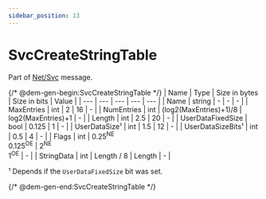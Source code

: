 ```yaml
---
sidebar_position: 13
---
```


# SvcCreateStringTable

Part of [Net/Svc](../netsvc) message.

{/* @dem-gen-begin:SvcCreateStringTable */}
| Name | Type | Size in bytes | Size in bits | Value |
| --- | --- | --- | --- | --- |
| Name | string | - | - | - |
| MaxEntries | int | 2 | 16 | - |
| NumEntries | int | (log2(MaxEntries)+1)/8 | log2(MaxEntries)+1 | - |
| Length | int | 2.5 | 20 | - |
| UserDataFixedSize | bool | 0.125 | 1 | - |
| UserDataSize¹ | int | 1.5 | 12 | - |
| UserDataSizeBits¹ | int | 0.5 | 4 | - |
| Flags | int | 0.25<sup title="New Engine">NE</sup><br/>0.125<sup title="Old Engine">OE</sup> | 2<sup title="New Engine">NE</sup><br/>1<sup title="Old Engine">OE</sup> | - |
| StringData | int | Length / 8 | Length | - |

¹ Depends if the `UserDataFixedSize` bit was set.

{/* @dem-gen-end:SvcCreateStringTable */}
